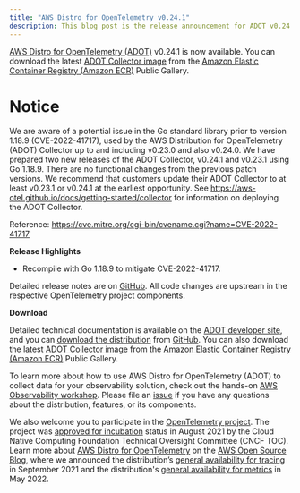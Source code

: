 ```yaml
---
title: "AWS Distro for OpenTelemetry v0.24.1"
description: This blog post is the release announcement for ADOT v0.24.1
---
```



<SectionSeparator />

[AWS Distro for OpenTelemetry (ADOT)](https://aws-otel.github.io/) v0.24.1 is now available.
You can download the latest [ADOT Collector image](https://gallery.ecr.aws/aws-observability/aws-otel-collector) from the
[Amazon Elastic Container Registry (Amazon ECR)](https://aws.amazon.com/ecr/) Public Gallery.

<SectionSeparator />

# Notice

We are aware of a potential issue in the Go standard library prior to version 1.18.9 (CVE-2022-41717), used by the AWS Distribution for OpenTelemetry (ADOT) Collector up to and including v0.23.0 and also v0.24.0.
We have prepared two new releases of the ADOT Collector, v0.24.1 and v0.23.1 using Go 1.18.9. There are no functional changes from the previous patch versions. We recommend that customers update their
ADOT Collector to at least v0.23.1 or v0.24.1 at the earliest opportunity. See https://aws-otel.github.io/docs/getting-started/collector for information on deploying the ADOT Collector.

Reference: https://cve.mitre.org/cgi-bin/cvename.cgi?name=CVE-2022-41717

**Release Highlights**

- Recompile with Go 1.18.9 to mitigate CVE-2022-41717.

Detailed release notes are on [GitHub](https://github.com/aws-observability/aws-otel-collector/releases).
All code changes are upstream in the respective OpenTelemetry project components.

**Download**

Detailed technical documentation is available on the [ADOT developer site](https://aws-otel.github.io/),
and you can [download the distribution](https://aws-otel.github.io/download) from
[GitHub](https://github.com/aws-observability/aws-otel-collector/releases/tag/v0.24.1).
You can also download the latest [ADOT Collector image](https://gallery.ecr.aws/aws-observability/aws-otel-collector)
from the [Amazon Elastic Container Registry (Amazon ECR)](https://aws.amazon.com/ecr/) Public Gallery.

To learn more about how to use AWS Distro for OpenTelemetry (ADOT) to collect data for your observability solution,
check out the hands-on [AWS Observability workshop](https://observability.workshop.aws/en/adot.html).
Please file an [issue](https://github.com/aws-observability/aws-otel-community/issues) if you have any
questions about the distribution, features, or its components.

We also welcome you to participate in the [OpenTelemetry project](https://github.com/open-telemetry).
The project was [approved for incubation](https://www.cncf.io/blog/2021/08/26/opentelemetry-becomes-a-cncf-incubating-project/) status
in August 2021 by the Cloud Native Computing Foundation Technical Oversight Committee (CNCF TOC). Learn more about
[AWS Distro for OpenTelemetry](https://aws.amazon.com/blogs/opensource/category/management-tools/aws-distro-for-opentelemetry/) on the
[AWS Open Source Blog](https://aws.amazon.com/blogs/opensource/category/management-tools/aws-distro-for-opentelemetry/), where we announced
the distribution’s [general availability for tracing](https://aws.amazon.com/blogs/opensource/aws-distro-for-opentelemetry-is-now-ga-for-tracing/) in September 2021
and the distribution's [general availability for metrics](https://aws.amazon.com/blogs/opensource/aws-distro-for-opentelemetry-is-now-generally-available-for-metrics/) in May 2022.
